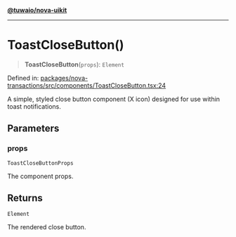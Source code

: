 [**@tuwaio/nova-uikit**](../../../README.md)

***

# ToastCloseButton()

> **ToastCloseButton**(`props`): `Element`

Defined in: [packages/nova-transactions/src/components/ToastCloseButton.tsx:24](https://github.com/TuwaIO/nova-uikit/blob/9a26710ac8b30dc3dfd19fe675eade473607bcdf/packages/nova-transactions/src/components/ToastCloseButton.tsx#L24)

A simple, styled close button component (X icon) designed for use within toast notifications.

## Parameters

### props

`ToastCloseButtonProps`

The component props.

## Returns

`Element`

The rendered close button.
